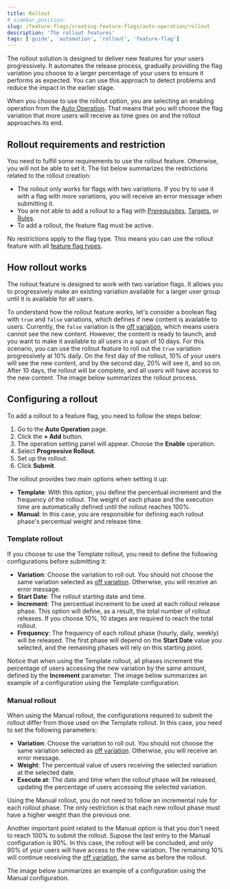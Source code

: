 ```yaml
---
title: Rollout
# sidebar_position:
slug: /feature-flags/creating-feature-flags/auto-operation/rollout
description: 'The rollout features'
tags: ['guide', 'automation', 'rollout', 'feature-flag']
---
```



The rollout solution is designed to deliver new features for your users progressively. It automates the release process, gradually providing the flag variation you choose to a larger percentage of your users to ensure it performs as expected. You can use this approach to detect problems and reduce the impact in the earlier stage.

When you choose to use the rollout option, you are selecting an enabling operation from the [Auto Operation](/feature-flags/creating-feature-flags/auto-operation). That means that you will choose the flag variation that more users will receive as time goes on and the rollout approaches its end.

## Rollout requirements and restriction

You need to fulfill some requirements to use the rollout feature. Otherwise, you will not be able to set it. The list below summarizes the restrictions related to the rollout creation:

- The rollout only works for flags with two variations. If you try to use it with a flag with more variations, you will receive an error message when submitting it.
- You are not able to add a rollout to a flag with [Prerequisites](/feature-flags/creating-feature-flags/targeting#prerequisites), [Targets](/feature-flags/creating-feature-flags/targeting#targeting), or [Rules](/feature-flags/creating-feature-flags/targeting#rollout-percentage).
- To add a rollout, the feature flag must be active.

No restrictions apply to the flag type. This means you can use the rollout feature with all [feature flag types](/feature-flags/creating-feature-flags/create-feature-flag#feature-flags-types).

## How rollout works

The rollout feature is designed to work with two variation flags. It allows you to progressively make an existing variation available for a larger user group until it is available for all users. 

To understand how the rollout feature works, let's consider a boolean flag with `true` and `false` variations, which defines if new content is available to users. Currently, the `false` variation is the [off variation](/feature-flags/creating-feature-flags/targeting#the-targeting-page), which means users cannot see the new content. However, the content is ready to launch, and you want to make it available to all users in a span of 10 days. For this scenario, you can use the rollout feature to roll out the `true` variation progressively at 10% daily. On the first day of the rollout, 10% of your users will see the new content, and by the second day, 20% will see it, and so on. After 10 days, the rollout will be complete, and all users will have access to the new content. The image below summarizes the rollout process.

<CenteredImg
  imgURL="img/feature-flags/auto-ops-rules/rollout.png"
  alt="Rollout example"
  wSize="550px"
  borderWidth="1px"
/>

## Configuring a rollout

To add a rollout to a feature flag, you need to follow the steps below:

1. Go to the **Auto Operation** page.
2. Click the **+ Add** button.
3. The operation setting panel will appear. Choose the **Enable** operation.
4. Select **Progreesive Rollout**.
5. Set up the rollout.
6. Click **Submit**. 

The rollout provides two main options when setting it up:

- **Template**: With this option, you define the percentual increment and the frequency of the rollout. The weight of each phase and the execution time are automatically defined until the rollout reaches 100%.
- **Manual**: In this case, you are responsible for defining each rollout phase's percentual weight and release time.

### Template rollout

If you choose to use the Template rollout, you need to define the following configurations before submitting it:

- **Variation**: Choose the variation to roll out. You should not choose the same variation selected as [off variation](/feature-flags/creating-feature-flags/targeting#the-targeting-page). Otherwise, you will receive an error message.
- **Start Date**: The rollout starting date and time. 
- **Increment**: The percentual increment to be used at each rollout release phase. This option will define, as a result, the total number of rollout releases. If you choose 10%, 10 stages are required to reach the total rollout.
- **Frequency**: The frequency of each rollout phase (hourly, daily, weekly) will be released. The first phase will depend on the **Start Date** value you selected, and the remaining phases will rely on this starting point. 

Notice that when using the Template rollout, all phases increment the percentage of users accessing the new variation by the same amount, defined by the **Increment** parameter. The image below summarizes an example of a configuration using the Template configuration.

<CenteredImg
  imgURL="img/feature-flags/auto-ops-rules/template-rollout.png"
  alt="Template rollout"
  wSize="400px"
  borderWidth="1px"
/>

### Manual rollout

When using the Manual rollout, the configurations required to submit the rollout differ from those used on the Template rollout. In this case, you need to set the following parameters:

- **Variation**: Choose the variation to roll out. You should not choose the same variation selected as [off variation](/feature-flags/creating-feature-flags/targeting#the-targeting-page). Otherwise, you will receive an error message.
- **Weight**: The percentual value of users receiving the selected variation at the selected date. 
- **Execute at**: The date and time when the rollout phase will be released, updating the percentage of users accessing the selected variation.

Using the Manual rollout, you do not need to follow an incremental rule for each rollout phase. The only restriction is that each new rollout phase must have a higher weight than the previous one. 

Another important point related to the Manual option is that you don't need to reach 100% to submit the rollout. Supose the last entry to the Manual configuration is 90%. In this case, the rollout will be concluded, and only 90% of your users will have access to the new variation. The remaining 10% will continue receiving the [off variation](/feature-flags/creating-feature-flags/targeting#the-targeting-page), the same as before the rollout.

The image below summarizes an example of a configuration using the Manual configuration.

<CenteredImg
  imgURL="img/feature-flags/auto-ops-rules/manual-rollout.png"
  alt="Template rollout"
  wSize="400px"
  borderWidth="1px"
/>